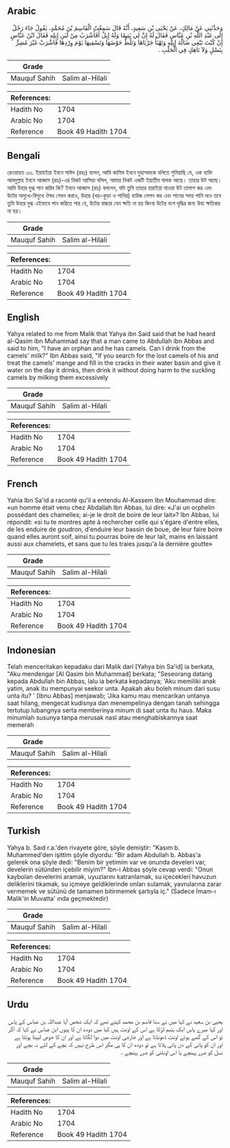 ## Arabic


<div dir="rtl" lang="ar" style={{fontSize:'larger',backgroundColor:'#f8f9fa',padding:20}}>
وَحَدَّثَنِي عَنْ مَالِكٍ، عَنْ يَحْيَى بْنِ سَعِيدٍ، أَنَّهُ قَالَ سَمِعْتُ الْقَاسِمَ بْنَ مُحَمَّدٍ، يَقُولُ جَاءَ رَجُلٌ إِلَى عَبْدِ اللَّهِ بْنِ عَبَّاسٍ فَقَالَ لَهُ إِنَّ لِي يَتِيمًا وَلَهُ إِبِلٌ أَفَأَشْرَبُ مِنْ لَبَنِ إِبِلِهِ فَقَالَ ابْنُ عَبَّاسٍ إِنْ كُنْتَ تَبْغِي ضَالَّةَ إِبِلِهِ وَتَهْنَأُ جَرْبَاهَا وَتَلُطُّ حَوْضَهَا وَتَسْقِيهَا يَوْمَ وِرْدِهَا فَاشْرَبْ غَيْرَ مُضِرٍّ بِنَسْلٍ وَلاَ نَاهِكٍ فِي الْحَلْبِ ‏.‏
</div>
<div style={{backgroundColor:'#f8f9fa',padding:20, marginBottom: 10}}><table> <thead> <tr> <th>Grade</th> <th></th> </tr> </thead> <tbody> <tr><td>Mauquf Sahih</td><td>Salim al-Hilali</td></tr></tbody></table><table> <thead> <tr> <th>References:</th> <th></th> </tr> </thead> <tbody><tr><td>Hadith No</td><td>1704</td></tr><tr><td>Arabic No</td><td>1704</td></tr><tr><td>Reference</td><td>Book 49 Hadith 1704</td></tr></tbody></table></div>

## Bengali


<div dir="ltr" lang="bn" style={{fontSize:'larger',backgroundColor:'#f8f9fa',padding:20}}>
রেওয়ায়ত ৩৩. ইয়াহইয়া ইবনে সাঈদ (রহঃ) বলেন, আমি কাসিম ইবনে মুহাম্মদকে বলিতে শুনিয়াছি যে, এক ব্যক্তি আবদুল্লাহ ইবনে আব্বাস (রাঃ)-এর নিকট আসিয়া বলিল, আমার নিকট একটি ইয়াতীম বালক আছে। তাহার উট আছে। আমি উহার দুগ্ধ পান করিব কি? ইবনে আব্বাস (রাঃ) বললেন, যদি তুমি তাহার হারাইয়া যাওয়া উট তালাশ কর এবং উটের অসুখে-বিসুখে ঔষধ সেবন করাও, উহার (খড়-কুড়া ও পানির) হাউজ লেপন কর এবং পানের সময় পানি দাও তবে তুমি উহার দুগ্ধ এইভাবে পান করিতে পার যে, উটের বাচ্চার যেন ক্ষতি না হয় কিংবা উটের বংশ দৃদ্ধির জন্য উহা ক্ষতিকর না হয়।
</div>
<div style={{backgroundColor:'#f8f9fa',padding:20, marginBottom: 10}}><table> <thead> <tr> <th>Grade</th> <th></th> </tr> </thead> <tbody> <tr><td>Mauquf Sahih</td><td>Salim al-Hilali</td></tr></tbody></table><table> <thead> <tr> <th>References:</th> <th></th> </tr> </thead> <tbody><tr><td>Hadith No</td><td>1704</td></tr><tr><td>Arabic No</td><td>1704</td></tr><tr><td>Reference</td><td>Book 49 Hadith 1704</td></tr></tbody></table></div>

## English


<div dir="ltr" lang="en" style={{fontSize:'larger',backgroundColor:'#f8f9fa',padding:20}}>
Yahya related to me from Malik that Yahya ibn Said said that he had heard al-Qasim ibn Muhammad say that a man came to Abdullah ibn Abbas and said to him, "I have an orphan and he has camels. Can I drink from the camels' milk?" Ibn Abbas said, "If you search for the lost camels of his and treat the camels' mange and fill in the cracks in their water basin and give it water on the day it drinks, then drink it without doing harm to the suckling camels by milking them excessively
</div>
<div style={{backgroundColor:'#f8f9fa',padding:20, marginBottom: 10}}><table> <thead> <tr> <th>Grade</th> <th></th> </tr> </thead> <tbody> <tr><td>Mauquf Sahih</td><td>Salim al-Hilali</td></tr></tbody></table><table> <thead> <tr> <th>References:</th> <th></th> </tr> </thead> <tbody><tr><td>Hadith No</td><td>1704</td></tr><tr><td>Arabic No</td><td>1704</td></tr><tr><td>Reference</td><td>Book 49 Hadith 1704</td></tr></tbody></table></div>

## French


<div dir="ltr" lang="fr" style={{fontSize:'larger',backgroundColor:'#f8f9fa',padding:20}}>
Yahia Ibn Sa'id a raconté qu'il a entendu Al-Kassem Ibn Mouhammad dire: «un homme était venu chez Abdallah Ibn Abbas, lui dire: «J'ai un orphelin possédant des chamelles; ai-je le droit de boire de leur lait»? Ibn Abbas, lui répondit: «si tu te montres apte à rechercher celle qui s'égare d'entre elles, de les enduire de goudron, d'enduire leur bassin de boue, de leur faire boire quand elles auront soif, ainsi tu pourras boire de leur lait, mains en laissant aussi aux chamelets, et sans que tu les traies jusqu'à la dernière goutte»
</div>
<div style={{backgroundColor:'#f8f9fa',padding:20, marginBottom: 10}}><table> <thead> <tr> <th>Grade</th> <th></th> </tr> </thead> <tbody> <tr><td>Mauquf Sahih</td><td>Salim al-Hilali</td></tr></tbody></table><table> <thead> <tr> <th>References:</th> <th></th> </tr> </thead> <tbody><tr><td>Hadith No</td><td>1704</td></tr><tr><td>Arabic No</td><td>1704</td></tr><tr><td>Reference</td><td>Book 49 Hadith 1704</td></tr></tbody></table></div>

## Indonesian


<div dir="ltr" lang="id" style={{fontSize:'larger',backgroundColor:'#f8f9fa',padding:20}}>
Telah menceritakan kepadaku dari Malik dari [Yahya bin Sa'id] ia berkata, "Aku mendengar [Al Qasim bin Muhammad] berkata; "Seseorang datang kepada Abdullah bin Abbas, lalu ia berkata kepadanya; 'Aku memiliki anak yatim, anak itu mempunyai seekor unta. Apakah aku boleh minum dari susu unta itu? ' [Ibnu Abbas] menjawab; 'Jika kamu mau mencarikan untanya saat hilang, mengecat kudisnya dan menempelinya dengan tanah sehingga tertutup lubangnya serta memberinya minum di saat unta itu haus. Maka minumlah susunya tanpa merusak nasl atau menghabiskannya saat memerah
</div>
<div style={{backgroundColor:'#f8f9fa',padding:20, marginBottom: 10}}><table> <thead> <tr> <th>Grade</th> <th></th> </tr> </thead> <tbody> <tr><td>Mauquf Sahih</td><td>Salim al-Hilali</td></tr></tbody></table><table> <thead> <tr> <th>References:</th> <th></th> </tr> </thead> <tbody><tr><td>Hadith No</td><td>1704</td></tr><tr><td>Arabic No</td><td>1704</td></tr><tr><td>Reference</td><td>Book 49 Hadith 1704</td></tr></tbody></table></div>

## Turkish


<div dir="ltr" lang="tr" style={{fontSize:'larger',backgroundColor:'#f8f9fa',padding:20}}>
Yahya b. Saıd r.a.'den rivayete göre, şöyle demiştir: "Kasım b. Muhammed'den işittim şöyle diyordu: "Bir adam Abdullah b. Abbas'a gelerek ona şöyle dedi: "Benim bir yetimim var ve onunda develeri var, develerin sütünden içebilir miyim?" İbn-i Abbas şöyle cevap verdi: "Onun kaybolan develerini aramak, uyuzlarını katranlamak, su içecekleri havuzun deliklerini tıkamak, su içmeye geldiklerinde onları sulamak, yavrularına zarar vermemek ve sütünü de tamamen bitirmemek şartıyla iç." (Sadece İmam-ı Malik'in Muvatta' ında geçmektedir)
</div>
<div style={{backgroundColor:'#f8f9fa',padding:20, marginBottom: 10}}><table> <thead> <tr> <th>Grade</th> <th></th> </tr> </thead> <tbody> <tr><td>Mauquf Sahih</td><td>Salim al-Hilali</td></tr></tbody></table><table> <thead> <tr> <th>References:</th> <th></th> </tr> </thead> <tbody><tr><td>Hadith No</td><td>1704</td></tr><tr><td>Arabic No</td><td>1704</td></tr><tr><td>Reference</td><td>Book 49 Hadith 1704</td></tr></tbody></table></div>

## Urdu


<div dir="rtl" lang="ur" style={{fontSize:'larger',backgroundColor:'#f8f9fa',padding:20}}>
یحیی بن سعید نے کہا میں نے سنا قاسم بن محمد کہتے تھے کہ ایک شخص آیا عبداللہ بن عباس کے پاس اور کہا میرے پاس ایک یتیم لڑکا ہے اس کے اونٹ ہیں کیا میں دودھ ان کا پیوں ابن عباس نے کہا کہ اگر تو اس کے گمے ہوئے اونٹ ڈھونڈتا ہے اور خارشی اونٹ میں دوا لگاتا ہے اور ان کا حوض لیپتا پوتتا ہے اور ان کو پانی کے دن پانی پلاتا ہے تو دودھ ان کا پی مگر اس طرح نہیں کہ بچے کے لئے نہ بچے اور نسل کو ضرر پہنچے یا اس اونٹنی کو ضرر پہنچے ۔
</div>
<div style={{backgroundColor:'#f8f9fa',padding:20, marginBottom: 10}}><table> <thead> <tr> <th>Grade</th> <th></th> </tr> </thead> <tbody> <tr><td>Mauquf Sahih</td><td>Salim al-Hilali</td></tr></tbody></table><table> <thead> <tr> <th>References:</th> <th></th> </tr> </thead> <tbody><tr><td>Hadith No</td><td>1704</td></tr><tr><td>Arabic No</td><td>1704</td></tr><tr><td>Reference</td><td>Book 49 Hadith 1704</td></tr></tbody></table></div>